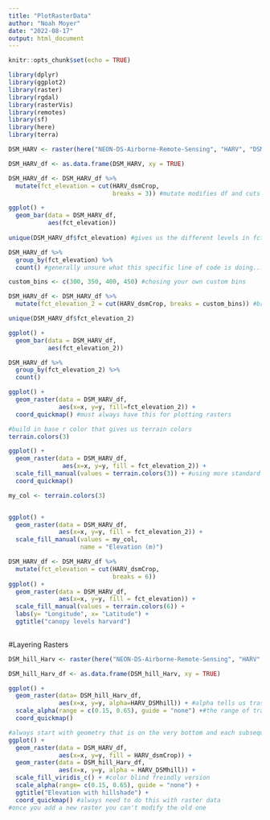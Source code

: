 ```yaml
---
title: "PlotRasterData"
author: "Noah Moyer"
date: "2022-08-17"
output: html_document
---
```


```r
knitr::opts_chunk$set(echo = TRUE)
```

```r

library(dplyr)
library(ggplot2)
library(raster)
library(rgdal)
library(rasterVis)
library(remotes)
library(sf)
library(here)
library(terra)
```


```r
DSM_HARV <- raster(here("NEON-DS-Airborne-Remote-Sensing", "HARV", "DSM", "HARV_dsmCrop.tif"))

DSM_HARV_df <- as.data.frame(DSM_HARV, xy = TRUE)
```


```r
DSM_HARV_df <- DSM_HARV_df %>%
  mutate(fct_elevation = cut(HARV_dsmCrop,
                             breaks = 3)) #mutate modifies df and cuts it into three different, even sized bins)

ggplot() +
  geom_bar(data = DSM_HARV_df,
           aes(fct_elevation))
  
unique(DSM_HARV_df$fct_elevation) #gives us the different levels in fct_elevation. Shows how breaks divided the bins

DSM_HARV_df %>%
  group_by(fct_elevation) %>%
  count() #generally unsure what this specific line of code is doing...

custom_bins <- c(300, 350, 400, 450) #chosing your own custom bins

DSM_HARV_df <- DSM_HARV_df %>%
  mutate(fct_elevation_2 = cut(HARV_dsmCrop, breaks = custom_bins)) #breaks are now set to your custom bins

unique(DSM_HARV_df$fct_elevation_2)

ggplot() +
  geom_bar(data = DSM_HARV_df,
           aes(fct_elevation_2))

DSM_HARV_df %>%
  group_by(fct_elevation_2) %>%
  count()

ggplot() +
  geom_raster(data = DSM_HARV_df,
              aes(x=x, y=y, fill=fct_elevation_2)) +
  coord_quickmap() #must always have this for plotting rasters

#build in base r color that gives us terrain colors
terrain.colors(3)

ggplot() +
  geom_raster(data = DSM_HARV_df,
               aes(x=x, y=y, fill = fct_elevation_2)) +
  scale_fill_manual(values = terrain.colors(3)) + #using more standard terrain colors
  coord_quickmap()

my_col <- terrain.colors(3)


ggplot() +
  geom_raster(data = DSM_HARV_df,
              aes(x=x, y=y, fill = fct_elevation_2)) +
  scale_fill_manual(values = my_col,
                    name = "Elevation (m)")
```

```r

DSM_HARV_df <- DSM_HARV_df %>%
  mutate(fct_elevation = cut(HARV_dsmCrop,
                             breaks = 6))
ggplot() +
  geom_raster(data = DSM_HARV_df,
              aes(x=x, y=y, fill = fct_elevation)) +
  scale_fill_manual(values = terrain.colors(6)) +
  labs(y= "Longitude", x= "Latitude") +
  ggtitle("canopy levels harvard")
  
```

#Layering Rasters
```r

DSM_hill_Harv <- raster(here("NEON-DS-Airborne-Remote-Sensing", "HARV", "DSM", "HARV_DSMhill.tif"))

DSM_hill_Harv_df <- as.data.frame(DSM_hill_Harv, xy = TRUE)

ggplot() +
  geom_raster(data= DSM_hill_Harv_df,
              aes(x=x, y=y, alpha=HARV_DSMhill)) + #alpha tells us trasnparency rules
  scale_alpha(range = c(0.15, 0.65), guide = "none") +#the range of trasnparency is between 0.15 and 0.65. guide tells us that we do not want this on the legend
  coord_quickmap()

#always start with geometry that is on the very bottom and each subsequent one will be added on top
ggplot() +
  geom_raster(data = DSM_HARV_df,
              aes(x=x, y=y, fill = HARV_dsmCrop)) +
  geom_raster(data = DSM_hill_Harv_df,
              aes(x=x, y=y, alpha = HARV_DSMhill)) +
  scale_fill_viridis_c() + #color blind freindly version
  scale_alpha(range= c(0.15, 0.65), guide = "none") +
  ggtitle("Elevation with hillshade") +
  coord_quickmap() #always need to do this with raster data
#once you add a new raster you can't modify the old one
```
